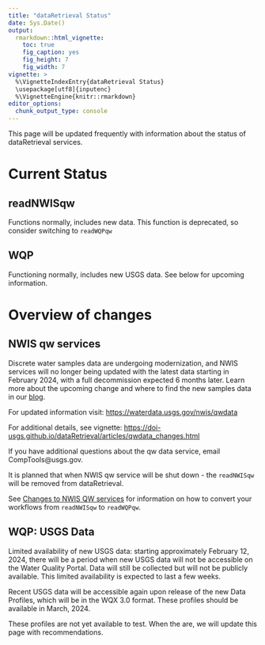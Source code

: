 ```yaml
---
title: "dataRetrieval Status"
date: Sys.Date()
output: 
  rmarkdown::html_vignette:
    toc: true
    fig_caption: yes
    fig_height: 7
    fig_width: 7
vignette: >
  %\VignetteIndexEntry{dataRetrieval Status}
  \usepackage[utf8]{inputenc}
  %\VignetteEngine{knitr::rmarkdown}
editor_options: 
  chunk_output_type: console
---
```


This page will be updated frequently with information about the status of dataRetrieval services.

# Current Status

## readNWISqw

Functions normally, includes new data. This function is deprecated, so consider switching to `readWQPqw`

## WQP

Functioning normally, includes new USGS data. See below for upcoming information.

# Overview of changes

## NWIS qw services

Discrete water samples data are undergoing modernization, and NWIS services will no longer being updated with the latest data starting in February 2024, with a full decommission expected 6 months later. Learn more about the upcoming change and where to find the new samples data in our [blog](https://waterdata.usgs.gov/blog/changes-to-sample-data/).


For updated information visit:
[https://waterdata.usgs.gov/nwis/qwdata](https://waterdata.usgs.gov/nwis/qwdata)

For additional details, see vignette:
[https://doi-usgs.github.io/dataRetrieval/articles/qwdata_changes.html](https://doi-usgs.github.io/dataRetrieval/articles/qwdata_changes.html)

If you have additional questions about the qw data service, email CompTools@usgs.gov.

It is planned that when NWIS qw service will be shut down - the `readNWISqw` will be removed from dataRetrieval.


See [Changes to NWIS QW services](articles/qwdata_changes.html) for information on how to convert your workflows from `readNWISqw` to `readWQPqw`.

## WQP: USGS Data

Limited availability of new USGS data: starting approximately February 12, 2024, there will be a period when new USGS data will not be accessible on the Water Quality Portal. Data will still be collected but will not be publicly available. This limited availability is expected to last a few weeks.

Recent USGS data will be accessible again upon release of the new Data Profiles, which will be in the WQX 3.0 format. These profiles should be available in March, 2024.

These profiles are not yet available to test. When the are, we will update this page with recommendations.
 